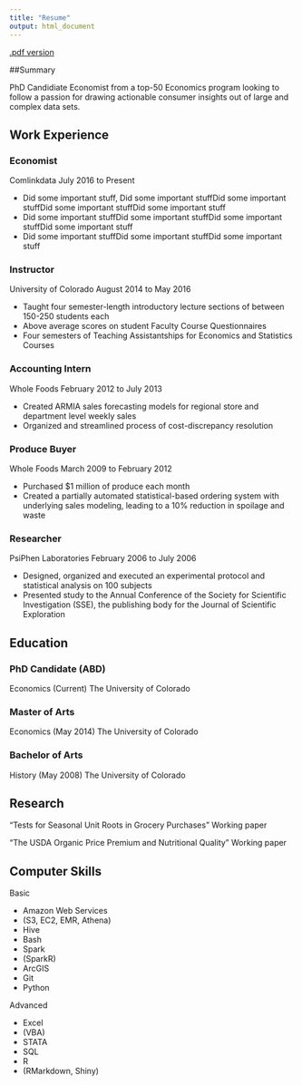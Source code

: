 ```yaml
---
title: "Resume"
output: html_document
---
```


[.pdf version](Resume.pdf)

##Summary

PhD Candidiate Economist from a top-50 Economics program looking to follow a passion for drawing actionable consumer insights out of large and complex data sets.


## Work Experience

### Economist
Comlinkdata
July 2016 to Present

* Did some important stuff, Did some important stuffDid some important stuffDid some important stuffDid some important stuff
* Did some important stuffDid some important stuffDid some important stuffDid some important stuff
* Did some important stuffDid some important stuffDid some important stuff

### Instructor
University of Colorado
August 2014 to May 2016

* Taught four semester-length introductory lecture sections of between 150-250 students each
* Above average scores on student Faculty Course Questionnaires
* Four semesters of Teaching Assistantships for Economics and Statistics Courses


### Accounting Intern
Whole Foods
February 2012 to July 2013

* Created ARMIA sales forecasting models  for regional store and department level weekly sales
* Organized and streamlined process of cost-discrepancy resolution

### Produce Buyer
Whole Foods
March 2009 to February 2012

* Purchased \$1 million of produce each month
* Created a partially automated statistical-based ordering system with underlying sales modeling, leading to a  10\% reduction in spoilage and waste

### Researcher
PsiPhen Laboratories
February 2006 to July 2006

* Designed, organized and executed an experimental protocol and statistical analysis on 100 subjects
* Presented study to the Annual Conference of the Society for Scientific Investigation (SSE), the publishing body for the Journal of Scientific Exploration

## Education

### PhD Candidate (ABD)
Economics (Current)
The University of Colorado


### Master of Arts 
Economics (May 2014)
The University of Colorado

### Bachelor of Arts
History (May 2008)
The University of Colorado



## Research

"Tests for Seasonal Unit Roots in Grocery Purchases"
Working paper

"The USDA Organic Price Premium and Nutritional Quality"
Working paper

## Computer Skills 

Basic 

* Amazon Web Services 
* (S3, EC2, EMR, Athena) 
* Hive
* Bash
* Spark 
* (SparkR) 
* ArcGIS
* Git 
* Python 

Advanced 

* Excel 
* (VBA)
* STATA 
* SQL 
* R 
* (RMarkdown, Shiny)
